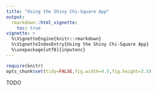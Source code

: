 ```yaml
---
title: "Using the Shiny Chi-Square App"
output:
  rmarkdown::html_vignette:
    toc: true
vignette: >
  %\VignetteEngine{knitr::rmarkdown}
  %\VignetteIndexEntry{Using the Shiny Chi-Square App}
  %\usepackage[utf8]{inputenc}
---
```


```r
require(knitr)
opts_chunk$set(tidy=FALSE,fig.width=4.5,fig.height=3.5)
```

TODO
